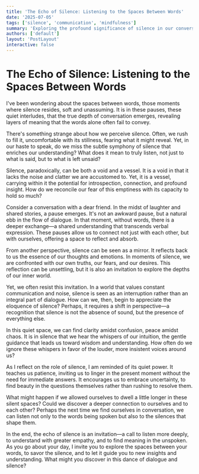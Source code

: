 ```yaml
---
title: 'The Echo of Silence: Listening to the Spaces Between Words'
date: '2025-07-05'
tags: ['silence', 'communication', 'mindfulness']
summary: 'Exploring the profound significance of silence in our conversations and the spaces it creates for deeper understanding.'
authors: ['default']
layout: 'PostLayout'
interactive: false
---
```


# The Echo of Silence: Listening to the Spaces Between Words

I've been wondering about the spaces between words, those moments where silence resides, soft and unassuming. It is in these pauses, these quiet interludes, that the true depth of conversation emerges, revealing layers of meaning that the words alone often fail to convey.

There's something strange about how we perceive silence. Often, we rush to fill it, uncomfortable with its stillness, fearing what it might reveal. Yet, in our haste to speak, do we miss the subtle symphony of silence that enriches our understanding? What does it mean to truly listen, not just to what is said, but to what is left unsaid?

Silence, paradoxically, can be both a void and a vessel. It is a void in that it lacks the noise and clatter we are accustomed to. Yet, it is a vessel, carrying within it the potential for introspection, connection, and profound insight. How do we reconcile our fear of this emptiness with its capacity to hold so much?

Consider a conversation with a dear friend. In the midst of laughter and shared stories, a pause emerges. It's not an awkward pause, but a natural ebb in the flow of dialogue. In that moment, without words, there is a deeper exchange—a shared understanding that transcends verbal expression. These pauses allow us to connect not just with each other, but with ourselves, offering a space to reflect and absorb.

From another perspective, silence can be seen as a mirror. It reflects back to us the essence of our thoughts and emotions. In moments of silence, we are confronted with our own truths, our fears, and our desires. This reflection can be unsettling, but it is also an invitation to explore the depths of our inner world.

Yet, we often resist this invitation. In a world that values constant communication and noise, silence is seen as an interruption rather than an integral part of dialogue. How can we, then, begin to appreciate the eloquence of silence? Perhaps, it requires a shift in perspective—a recognition that silence is not the absence of sound, but the presence of everything else.

In this quiet space, we can find clarity amidst confusion, peace amidst chaos. It is in silence that we hear the whispers of our intuition, the gentle guidance that leads us toward wisdom and understanding. How often do we ignore these whispers in favor of the louder, more insistent voices around us?

As I reflect on the role of silence, I am reminded of its quiet power. It teaches us patience, inviting us to linger in the present moment without the need for immediate answers. It encourages us to embrace uncertainty, to find beauty in the questions themselves rather than rushing to resolve them.

What might happen if we allowed ourselves to dwell a little longer in these silent spaces? Could we discover a deeper connection to ourselves and to each other? Perhaps the next time we find ourselves in conversation, we can listen not only to the words being spoken but also to the silences that shape them.

In the end, the echo of silence is an invitation—a call to listen more deeply, to understand with greater empathy, and to find meaning in the unspoken. As you go about your day, I invite you to explore the spaces between your words, to savor the silence, and to let it guide you to new insights and understanding. What might you discover in this dance of dialogue and silence?
